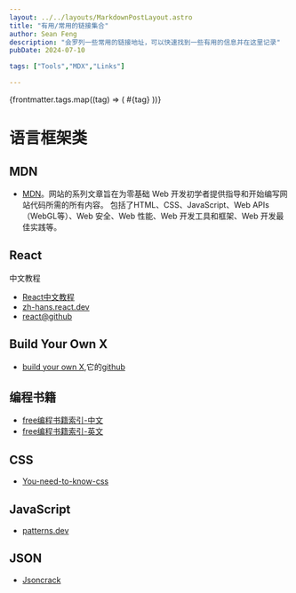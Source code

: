 ```yaml
---
layout: ../../layouts/MarkdownPostLayout.astro
title: "有用/常用的链接集合"
author: Sean Feng
description: "会罗列一些常用的链接地址，可以快速找到一些有用的信息并在这里记录"
pubDate: 2024-07-10

tags: ["Tools","MDX","Links"]

---
```


<div className="flex justify-center flex-wrap gap-2 mb-4">
  {frontmatter.tags.map((tag) => (
    <span key={tag} className="inline-block bg-gray-200 rounded-full px-3 py-1 text-sm font-semibold text-gray-700">
      #{tag}
    </span>
  ))}
</div>

# 语言框架类
## MDN
- [MDN](https://developer.mozilla.org/zh-CN/)。网站的系列文章旨在为零基础 Web 开发初学者提供指导和开始编写网站代码所需的所有内容。
包括了HTML、CSS、JavaScript、Web APIs（WebGL等）、Web 安全、Web 性能、Web 开发工具和框架、Web 开发最佳实践等。

## React
中文教程
- [React中文教程](https://react.docschina.org/learn)
- [zh-hans.react.dev](https://zh-hans.legacy.reactjs.org/tutorial/tutorial.html)
- [react@github](https://github.com/facebook/react)

## Build Your Own X
- [build your own X](https://build-your-own-x.vercel.app),它的[github](https://github.com/codecrafters-io/build-your-own-x?tab=readme-ov-file)

## 编程书籍
- [free编程书籍索引-中文](https://github.com/EbookFoundation/free-programming-books)
- [free编程书籍索引-英文](https://github.com/EbookFoundation/free-programming-books/blob/master/free-programming-books.md)

## CSS
- [You-need-to-know-css](https://lhammer.cn/You-need-to-know-css/#/)

## JavaScript
- [patterns.dev](https://patterns.dev/)

## JSON
- [Jsoncrack](https://jsoncrack.com/)
